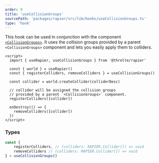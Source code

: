 ```yaml
---
order: 9
title: 'useCollisionGroups'
sourcePath: 'packages/rapier/src/lib/hooks/useCollisionGroups.ts'
type: 'hook'
---
```


This hook can be used in conjunction with the component [`<CollisionGroups>`](/reference/rapier/components/collision-groups). It uses the collision groups provided by a parent `<CollisionGroups>` component and lets you easily apply them to colliders.

```svelte
<script>
  import { useRapier, useCollisionGroups } from '@threlte/rapier'

  const { world } = useRapier()
  const { registerColliders, removeColliders } = useCollisionGroups()

  const collider = world.createCollider(colliderDesc)

  // collider will be assigned the collision groups
  // provided by a parent `<CollisionGroups>` component.
  registerColliders([collider])

  onDestroy(() => {
    removeColliders([collider])
  })
</script>
```

### Types

```ts
const {
	registerColliders, // (colliders: RAPIER.Collider[]) => void
	removeColliders // (colliders: RAPIER.Collider[]) => void
} = useCollisionGroups()
```
